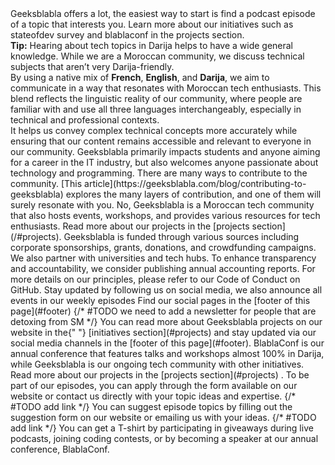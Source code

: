 ---
---


<FaqItem label="This is my first time finding out about Geeksblabla, where do I start?">
  Geeksblabla offers a lot, the easiest way to start is find a podcast episode
  of a topic that interests you. Learn more about our initiatives such as
  stateofdev survey and blablaconf in the projects section.
  <br />
  <strong>Tip:</strong> Hearing about tech topics in Darija helps to have a wide
  general knowledge.
</FaqItem>

<FaqItem label="Why is content not 100% in Darija?">
  While we are a Moroccan community, we discuss technical subjects that aren’t
  very Darija-friendly. <br />
  By using a native mix of <strong>French</strong>, <strong>English</strong>,
  and <strong>Darija</strong>, we aim to communicate in a way that resonates
  with Moroccan tech enthusiasts. This blend reflects the linguistic reality of
  our community, where people are familiar with and use all three languages
  interchangeably, especially in technical and professional contexts. <br />
  It helps us convey complex technical concepts more accurately while ensuring
  that our content remains accessible and relevant to everyone in our community.
</FaqItem>

<FaqItem label="Who can benefit from the Geeksblabla community?">
  Geeksblabla primarily impacts students and anyone aiming for a career in the
  IT industry, but also welcomes anyone passionate about technology and
  programming.
</FaqItem>

<FaqItem label="How can I join/contribute to Geeksblabla?">
  There are many ways to contribute to the community. [This
  article](https://geeksblabla.com/blog/contributing-to-geeksblabla) explores
  the many layers of contribution, and one of them will surely resonate with
  you.
</FaqItem>

<FaqItem label="Is Geeksblabla only a podcast?">
  No, Geeksblabla is a Moroccan tech community that also hosts events,
  workshops, and provides various resources for tech enthusiasts. Read more
  about our projects in the [projects section](/#projects).
</FaqItem>

<FaqItem label="How is Geeksblabla funded?">
  Geeksblabla is funded through various sources including corporate
  sponsorships, grants, donations, and crowdfunding campaigns. We also partner
  with universities and tech hubs. To enhance transparency and accountability,
  we consider publishing annual accounting reports. For more details on our
  principles, please refer to our Code of Conduct on GitHub.
</FaqItem>

<FaqItem label="How can I stay updated with Geeksblabla's activities?">
  Stay updated by following us on social media, we also announce all events in
  our weekly episodes Find our social pages in the [footer of this
  page](#footer)
  {/* #TODO we need to add a newsletter for people that are detoxing from SM */}
</FaqItem>

<FaqItem label="Where can I read more about your initiatives?">
  You can read more about Geeksblabla projects on our website in the{" "}
  [initiatives section](#projects) and stay updated via our social media
  channels in the [footer of this page](#footer).
</FaqItem>

<FaqItem label="How is BlablaConf different from Geeksblabla?">
  BlablaConf is our annual conference that features talks and workshops almost
  100% in Darija, while Geeksblabla is our ongoing tech community with other
  initiatives. Read more about our projects in the [projects section](#projects)
  .
</FaqItem>

<FaqItem label="How can I be part of episodes?">
  To be part of our episodes, you can apply through the form available on our
  website or contact us directly with your topic ideas and expertise.
  {/* #TODO add link */}
</FaqItem>

<FaqItem label="How can I suggest episodes?">
  You can suggest episode topics by filling out the suggestion form on our
  website or emailing us with your ideas.
  {/* #TODO add link */}
</FaqItem>

<FaqItem label="How can I get a T-shirt?">
  You can get a T-shirt by participating in giveaways during live podcasts,
  joining coding contests, or by becoming a speaker at our annual conference,
  BlablaConf.
</FaqItem>
